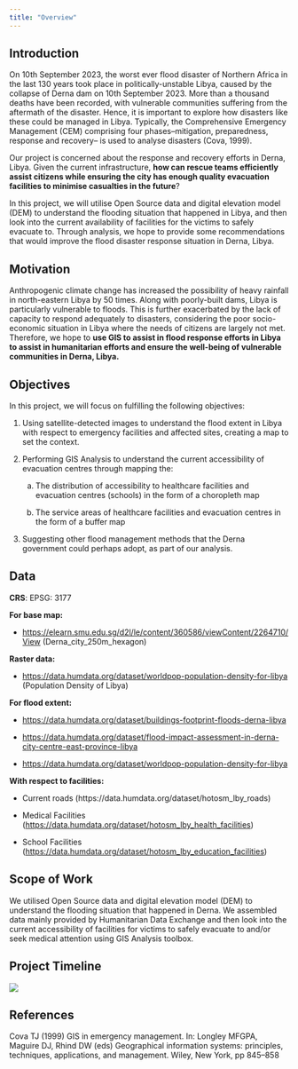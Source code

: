 ```yaml
---
title: "Overview"
---
```


## Introduction

On 10th September 2023, the worst ever flood disaster of Northern Africa in the last 130 years took place in politically-unstable Libya, caused by the collapse of Derna dam on 10th September 2023. More than a thousand deaths have been recorded, with vulnerable communities suffering from the aftermath of the disaster. Hence, it is important to explore how disasters like these could be managed in Libya. Typically, the Comprehensive Emergency Management (CEM) comprising four phases--mitigation, preparedness, response and recovery-- is used to analyse disasters (Cova, 1999).

Our project is concerned about the response and recovery efforts in Derna, Libya. Given the current infrastructure, **how can rescue teams efficiently assist citizens while ensuring the city has enough quality evacuation facilities to minimise casualties in the future**?

In this project, we will utilise Open Source data and digital elevation model (DEM) to understand the flooding situation that happened in Libya, and then look into the current availability of facilities for the victims to safely evacuate to. Through analysis, we hope to provide some recommendations that would improve the flood disaster response situation in Derna, Libya. 

## Motivation

Anthropogenic climate change has increased the possibility of heavy rainfall in north-eastern Libya by 50 times. Along with poorly-built dams, Libya is particularly vulnerable to floods. This is further exacerbated by the lack of capacity to respond adequately to disasters, considering the poor socio-economic situation in Libya where the needs of citizens are largely not met. Therefore, we hope to **use GIS to assist in flood response efforts in Libya to assist in humanitarian efforts and ensure the well-being of vulnerable communities in Derna, Libya.**

## Objectives

In this project, we will focus on fulfilling the following objectives:

1.  Using satellite-detected images to understand the flood extent in Libya with respect to emergency facilities and affected sites, creating a map to set the context. 

2.  Performing GIS Analysis to understand the current accessibility of evacuation centres through mapping the:

    a.  The distribution of accessibility to healthcare facilities and evacuation centres (schools) in the form of a choropleth map 

    b.  The service areas of healthcare facilities and evacuation centres in the form of a buffer map 

3.  Suggesting other flood management methods that the Derna government could perhaps adopt, as part of our analysis. 

## Data

**CRS**: EPSG: 3177

**For base map:**

-   <https://elearn.smu.edu.sg/d2l/le/content/360586/viewContent/2264710/View> (Derna_city_250m_hexagon)

**Raster data:** 

-   <https://data.humdata.org/dataset/worldpop-population-density-for-libya> (Population Density of Libya)

**For flood extent:**

-   <https://data.humdata.org/dataset/buildings-footprint-floods-derna-libya>

-   <https://data.humdata.org/dataset/flood-impact-assessment-in-derna-city-centre-east-province-libya> 

-   <https://data.humdata.org/dataset/worldpop-population-density-for-libya>

**With respect to facilities:** 

-   Current roads (https://data.humdata.org/dataset/hotosm_lby_roads)

-   Medical Facilities (<https://data.humdata.org/dataset/hotosm_lby_health_facilities>)

-   School Facilities (<https://data.humdata.org/dataset/hotosm_lby_education_facilities>)

## Scope of Work

We utilised Open Source data and digital elevation model (DEM) to understand the flooding situation that happened in Derna. We assembled data mainly provided by Humanitarian Data Exchange and then look into the current accessibility of facilities for victims to safely evacuate to and/or seek medical attention using GIS Analysis toolbox.

## Project Timeline

![](Images/GIS Project Gantt Chart.png){fig-align="center"}

## **References**

Cova TJ (1999) GIS in emergency management. In: Longley MFGPA, Maguire DJ, Rhind DW (eds) Geographical information systems: principles, techniques, applications, and management. Wiley, New York, pp 845--858
